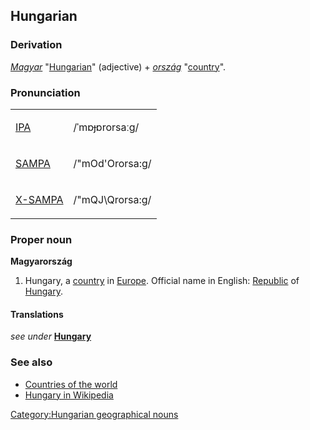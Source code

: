 ==Hungarian==
===Derivation===
''[[Magyar]]'' "[[Hungarian]]" (adjective) + ''[[ország]]'' "[[country]]".

===Pronunciation===
{| border=1 cellpadding=5
| [[w:IPA|IPA]] || /ˈmɒɟɒrorsaːɡ/
|-
| [[w:SAMPA|SAMPA]] || /"mOd'Ororsa:g/
|-
| [[w:X-SAMPA|X-SAMPA]] || /"mQJ\Qrorsa:g/
|}

===Proper noun===
'''Magyarország'''
# Hungary, a [[country]] in [[Europe]]. Official name in English: [[Republic]] of [[Hungary]].

====Translations====
''see under'' '''[[Hungary]]'''

===See also===
*[[Countries of the world]]
*[[en:Hungary|Hungary in Wikipedia]]

[[Category:Hungarian geographical nouns]]